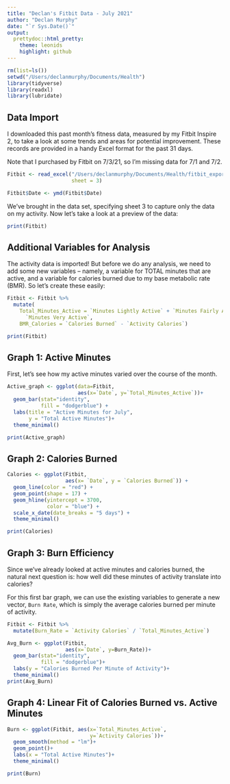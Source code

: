 ```yaml
---
title: "Declan's Fitbit Data - July 2021"
author: "Declan Murphy"
date: "`r Sys.Date()`"
output:
  prettydoc::html_pretty:
    theme: leonids
    highlight: github
---
```


```r
rm(list=ls())
setwd("/Users/declanmurphy/Documents/Health")
library(tidyverse)
library(readxl)
library(lubridate)
```

## Data Import
I downloaded this past month's fitness data, measured by my Fitbit Inspire 2,
to take a look at some trends and areas for potential improvement. These records
are provided in a handy Excel format for the past 31 days.

Note that I purchased by Fitbit on 7/3/21, so I'm missing data for 7/1 and 7/2.

```r
Fitbit <- read_excel("/Users/declanmurphy/Documents/Health/fitbit_export_20210723..xls",
                     sheet = 3)

Fitbit$Date <- ymd(Fitbit$Date)
```

We've brought in the data set, specifying sheet 3 to capture only the data on 
my activity. Now let's take a look at a preview of the data:

```r
print(Fitbit)
```
## Additional Variables for Analysis
The activity data is imported! But before we do any analysis, we need to add some new
variables -- namely, a variable for TOTAL minutes that are active, and a variable
for calories burned due to my base metabolic rate (BMR). So let's create these easily:

```r
Fitbit <- Fitbit %>%
  mutate(
    Total_Minutes_Active = `Minutes Lightly Active` + `Minutes Fairly Active` +
      `Minutes Very Active`,
    BMR_Calories = `Calories Burned` - `Activity Calories`)

print(Fitbit)
```

## Graph 1: Active Minutes
First, let's see how my active minutes varied over the course of the month.
```r
Active_graph <- ggplot(data=Fitbit,
                       aes(x=`Date`, y=`Total_Minutes_Active`))+
  geom_bar(stat="identity",
           fill = "dodgerblue") +
  labs(title = "Active Minutes for July",
       y = "Total Active Minutes")+
  theme_minimal()

print(Active_graph)

```

## Graph 2: Calories Burned
```r
Calories <- ggplot(Fitbit,
                   aes(x= `Date`, y = `Calories Burned`)) +
  geom_line(color = "red") +
  geom_point(shape = 17) +
  geom_hline(yintercept = 3700, 
             color = "blue") +
  scale_x_date(date_breaks = "5 days") +
  theme_minimal()

print(Calories)

```


## Graph 3: Burn Efficiency
Since we've already looked at active minutes and calories burned, the natural 
next question is: how well did these minutes of activity translate into calories?

For this first bar graph, we can use the existing variables to generate a new 
vector, `Burn Rate`, which is simply the average calories burned per minute of 
activity.

```r

Fitbit <- Fitbit %>%
  mutate(Burn_Rate = `Activity Calories` / `Total_Minutes_Active`)

Avg_Burn <- ggplot(Fitbit, 
                   aes(x=`Date`, y=Burn_Rate))+
  geom_bar(stat="identity",
           fill = "dodgerblue")+
  labs(y = "Calories Burned Per Minute of Activity")+
  theme_minimal()
print(Avg_Burn)
```

## Graph 4: Linear Fit of Calories Burned vs. Active Minutes

```r
Burn <- ggplot(Fitbit, aes(x=`Total_Minutes_Active`,
                           y=`Activity Calories`))+
  geom_smooth(method = "lm")+
  geom_point()+
  labs(x = "Total Active Minutes")+
  theme_minimal()

print(Burn)
```

